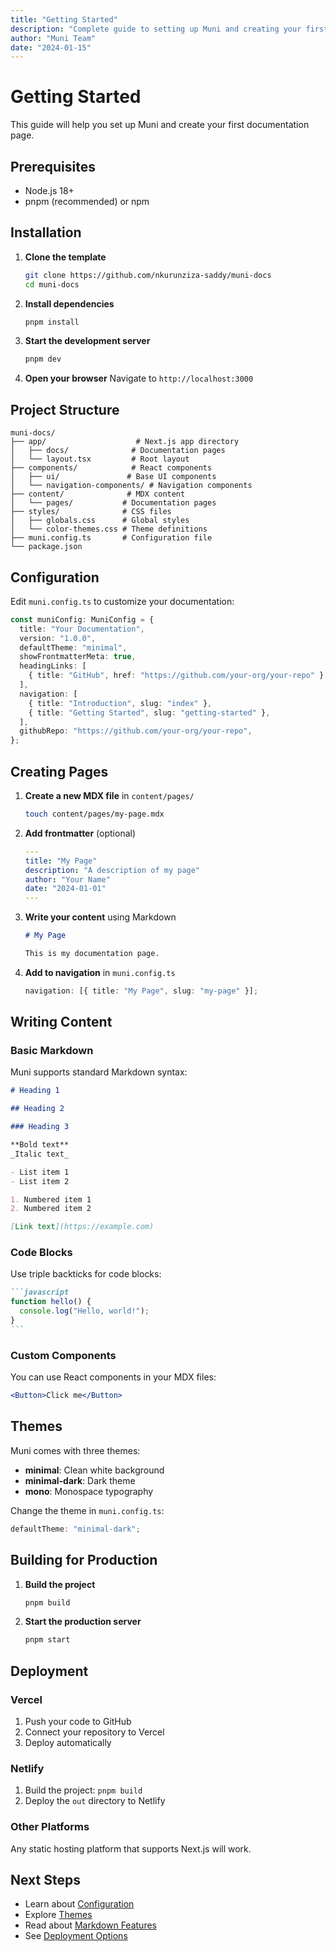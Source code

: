 ```yaml
---
title: "Getting Started"
description: "Complete guide to setting up Muni and creating your first documentation page"
author: "Muni Team"
date: "2024-01-15"
---
```


# Getting Started

This guide will help you set up Muni and create your first documentation page.

## Prerequisites

- Node.js 18+
- pnpm (recommended) or npm

## Installation

1. **Clone the template**

   ```bash
   git clone https://github.com/nkurunziza-saddy/muni-docs
   cd muni-docs
   ```

2. **Install dependencies**

   ```bash
   pnpm install
   ```

3. **Start the development server**

   ```bash
   pnpm dev
   ```

4. **Open your browser**
   Navigate to `http://localhost:3000`

## Project Structure

```
muni-docs/
├── app/                    # Next.js app directory
│   ├── docs/              # Documentation pages
│   └── layout.tsx         # Root layout
├── components/            # React components
│   ├── ui/               # Base UI components
│   └── navigation-components/ # Navigation components
├── content/              # MDX content
│   └── pages/           # Documentation pages
├── styles/              # CSS files
│   ├── globals.css      # Global styles
│   └── color-themes.css # Theme definitions
├── muni.config.ts       # Configuration file
└── package.json
```

## Configuration

Edit `muni.config.ts` to customize your documentation:

```typescript
const muniConfig: MuniConfig = {
  title: "Your Documentation",
  version: "1.0.0",
  defaultTheme: "minimal",
  showFrontmatterMeta: true,
  headingLinks: [
    { title: "GitHub", href: "https://github.com/your-org/your-repo" },
  ],
  navigation: [
    { title: "Introduction", slug: "index" },
    { title: "Getting Started", slug: "getting-started" },
  ],
  githubRepo: "https://github.com/your-org/your-repo",
};
```

## Creating Pages

1. **Create a new MDX file** in `content/pages/`

   ```bash
   touch content/pages/my-page.mdx
   ```

2. **Add frontmatter** (optional)

   ```yaml
   ---
   title: "My Page"
   description: "A description of my page"
   author: "Your Name"
   date: "2024-01-01"
   ---
   ```

3. **Write your content** using Markdown

   ```markdown
   # My Page

   This is my documentation page.
   ```

4. **Add to navigation** in `muni.config.ts`
   ```typescript
   navigation: [{ title: "My Page", slug: "my-page" }];
   ```

## Writing Content

### Basic Markdown

Muni supports standard Markdown syntax:

```markdown
# Heading 1

## Heading 2

### Heading 3

**Bold text**
_Italic text_

- List item 1
- List item 2

1. Numbered item 1
2. Numbered item 2

[Link text](https://example.com)
```

### Code Blocks

Use triple backticks for code blocks:

````markdown
```javascript
function hello() {
  console.log("Hello, world!");
}
```
````

### Custom Components

You can use React components in your MDX files:

```jsx
<Button>Click me</Button>
```

## Themes

Muni comes with three themes:

- **minimal**: Clean white background
- **minimal-dark**: Dark theme
- **mono**: Monospace typography

Change the theme in `muni.config.ts`:

```typescript
defaultTheme: "minimal-dark";
```

## Building for Production

1. **Build the project**

   ```bash
   pnpm build
   ```

2. **Start the production server**
   ```bash
   pnpm start
   ```

## Deployment

### Vercel

1. Push your code to GitHub
2. Connect your repository to Vercel
3. Deploy automatically

### Netlify

1. Build the project: `pnpm build`
2. Deploy the `out` directory to Netlify

### Other Platforms

Any static hosting platform that supports Next.js will work.

## Next Steps

- Learn about [Configuration](/configuration)
- Explore [Themes](/themes)
- Read about [Markdown Features](/markdown)
- See [Deployment Options](/deployment)
